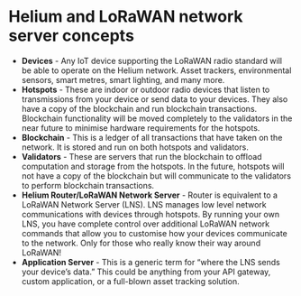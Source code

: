 # Helium and LoRaWAN network server concepts


* **Devices** - Any IoT device supporting the LoRaWAN radio standard will be able to operate on the Helium network. Asset trackers, environmental sensors, smart metres, smart lighting, and many more.
* **Hotspots** - These are indoor or outdoor radio devices that listen to transmissions from your device or send data to your devices. They also have a copy of the blockchain and run blockchain transactions. Blockchain functionality will be moved completely to the validators in the near future to minimise hardware requirements for the hotspots.
* **Blockchain** - This is a ledger of all transactions that have taken on the network. It is stored and run on both hotspots and validators.
* **Validators** - These are servers that run the blockchain to offload computation and storage from the hotspots. In the future, hotspots will not have a copy of the blockchain but will communicate to the validators to perform blockchain transactions.
* **Helium Router/LoRaWAN Network Server** - Router is equivalent to a LoRaWAN Network Server (LNS). LNS manages low level network communications with devices through hotspots. By running your own LNS, you have complete control over additional LoRaWAN network commands that allow you to customise how your devices communicate to the network. Only for those who really know their way around LoRaWAN!
* **Application Server** - This is a generic term for “where the LNS sends your device’s data.” This could be anything from your API gateway, custom application, or a full-blown asset tracking solution.

